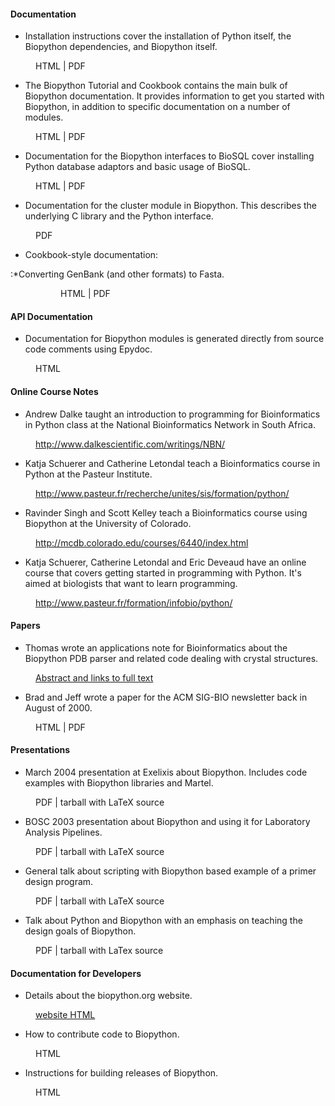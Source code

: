 ==== Documentation ====

* Installation instructions cover the installation of Python itself, the Biopython dependencies, and Biopython itself. 
:HTML | PDF
* The Biopython Tutorial and Cookbook contains the main bulk of Biopython documentation. It provides information to get you started with Biopython, in addition to specific documentation on a number of modules. 
:HTML | PDF
* Documentation for the Biopython interfaces to BioSQL cover installing Python database adaptors and basic usage of BioSQL. 
:HTML | PDF
* Documentation for the cluster module in Biopython. This describes the underlying C library and the Python interface. 
:PDF
* Cookbook-style documentation:
:*Converting GenBank (and other formats) to Fasta. 
::HTML | PDF
:*Writing Tests for Biopython. 
::HTML | PDF
:*Logistic Regression supervised learning. 
::HTML | PDF
:*The Biopython Structural Bioinformatics FAQ. 
::PDF
:*Working with restriction enzymes. 
::HTML

==== API Documentation ====

* Documentation for Biopython modules is generated directly from source code comments using Epydoc.
:HTML

==== Online Course Notes ====

* Andrew Dalke taught an introduction to programming for Bioinformatics in Python class at the National Bioinformatics Network in South Africa.
:http://www.dalkescientific.com/writings/NBN/
* Katja Schuerer and Catherine Letondal teach a Bioinformatics course in Python at the Pasteur Institute.
:http://www.pasteur.fr/recherche/unites/sis/formation/python/
* Ravinder Singh and Scott Kelley teach a Bioinformatics course using Biopython at the University of Colorado.
:http://mcdb.colorado.edu/courses/6440/index.html
* Katja Schuerer, Catherine Letondal and Eric Deveaud have an online course that covers getting started in programming with Python. It's aimed at biologists that want to learn programming.
:http://www.pasteur.fr/formation/infobio/python/

==== Papers ====

*Thomas wrote an applications note for Bioinformatics about the Biopython PDB parser and related code dealing with crystal structures.
:[http://bioinformatics.oupjournals.org/cgi/content/abstract/19/17/2308 Abstract and links to full text]
*Brad and Jeff wrote a paper for the ACM SIG-BIO newsletter back in August of 2000.
:HTML | PDF

==== Presentations ====

* March 2004 presentation at Exelixis about Biopython. Includes code examples with Biopython libraries and Martel.
:PDF | tarball with LaTeX source
* BOSC 2003 presentation about Biopython and using it for Laboratory Analysis Pipelines.
:PDF | tarball with LaTeX source
* General talk about scripting with Biopython based example of a primer design program.
:PDF | tarball with LaTeX source
* Talk about Python and Biopython with an emphasis on teaching the design goals of Biopython.
:PDF | tarball with LaTex source

==== Documentation for Developers ====

* Details about the biopython.org website.
:[[website HTML]]
* How to contribute code to Biopython.
:HTML
* Instructions for building releases of Biopython.
:HTML